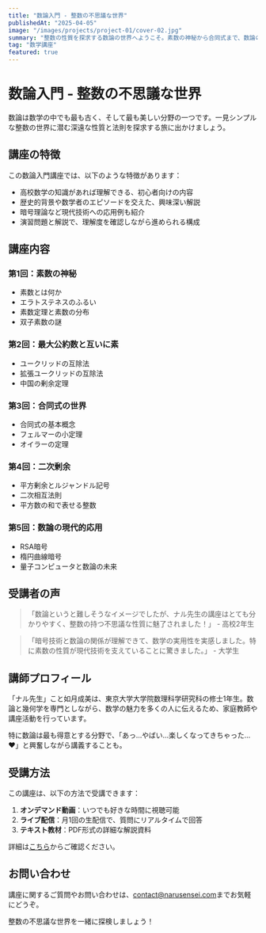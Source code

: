 ```yaml
---
title: "数論入門 - 整数の不思議な世界"
publishedAt: "2025-04-05"
image: "/images/projects/project-01/cover-02.jpg"
summary: "整数の性質を探求する数論の世界へようこそ。素数の神秘から合同式まで、数論の基礎を楽しく学べる講座です。"
tag: "数学講座"
featured: true
---
```


# 数論入門 - 整数の不思議な世界

数論は数学の中でも最も古く、そして最も美しい分野の一つです。一見シンプルな整数の世界に潜む深遠な性質と法則を探求する旅に出かけましょう。

## 講座の特徴

この数論入門講座では、以下のような特徴があります：

- 高校数学の知識があれば理解できる、初心者向けの内容
- 歴史的背景や数学者のエピソードを交えた、興味深い解説
- 暗号理論など現代技術への応用例も紹介
- 演習問題と解説で、理解度を確認しながら進められる構成

## 講座内容

### 第1回：素数の神秘
- 素数とは何か
- エラトステネスのふるい
- 素数定理と素数の分布
- 双子素数の謎

### 第2回：最大公約数と互いに素
- ユークリッドの互除法
- 拡張ユークリッドの互除法
- 中国の剰余定理

### 第3回：合同式の世界
- 合同式の基本概念
- フェルマーの小定理
- オイラーの定理

### 第4回：二次剰余
- 平方剰余とルジャンドル記号
- 二次相互法則
- 平方数の和で表せる整数

### 第5回：数論の現代的応用
- RSA暗号
- 楕円曲線暗号
- 量子コンピュータと数論の未来

## 受講者の声

> 「数論というと難しそうなイメージでしたが、ナル先生の講座はとても分かりやすく、整数の持つ不思議な性質に魅了されました！」 - 高校2年生

> 「暗号技術と数論の関係が理解できて、数学の実用性を実感しました。特に素数の性質が現代技術を支えていることに驚きました。」 - 大学生

## 講師プロフィール

「ナル先生」こと如月成美は、東京大学大学院数理科学研究科の修士1年生。数論と幾何学を専門としながら、数学の魅力を多くの人に伝えるため、家庭教師や講座活動を行っています。

特に数論は最も得意とする分野で、「あっ…やばい…楽しくなってきちゃった…❤️」と興奮しながら講義することも。

## 受講方法

この講座は、以下の方法で受講できます：

1. **オンデマンド動画**：いつでも好きな時間に視聴可能
2. **ライブ配信**：月1回の生配信で、質問にリアルタイムで回答
3. **テキスト教材**：PDF形式の詳細な解説資料

詳細は[こちら](#)からご確認ください。

## お問い合わせ

講座に関するご質問やお問い合わせは、[contact@narusensei.com](mailto:contact@narusensei.com)までお気軽にどうぞ。

整数の不思議な世界を一緒に探検しましょう！
